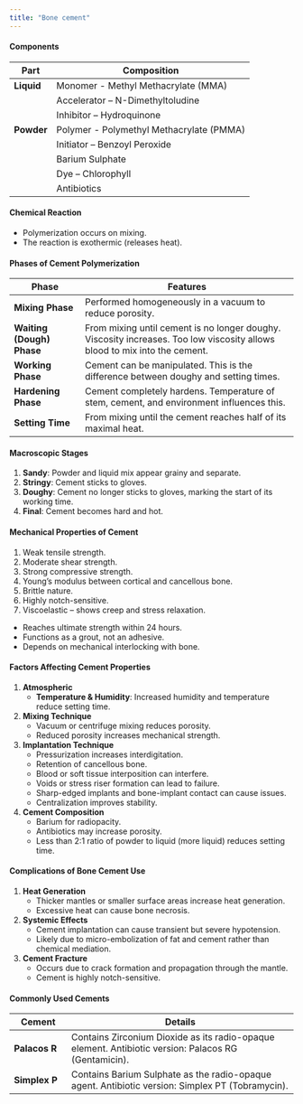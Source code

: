 ```yaml
---
title: "Bone cement"
---
```


#### Components

| **Part**   | **Composition**                          |
|------------|------------------------------------------|
| **Liquid** | Monomer - Methyl Methacrylate (MMA)      |
|            | Accelerator – N-Dimethyltoludine         |
|            | Inhibitor – Hydroquinone                 |
| **Powder** | Polymer - Polymethyl Methacrylate (PMMA) |
|            | Initiator – Benzoyl Peroxide             |
|            | Barium Sulphate                          |
|            | Dye – Chlorophyll                        |
|            | Antibiotics                              |

#### Chemical Reaction

-   Polymerization occurs on mixing.
-   The reaction is exothermic (releases heat).

#### Phases of Cement Polymerization

| **Phase** | **Features** |
|------------------|------------------------------------------------------|
| **Mixing Phase** | Performed homogeneously in a vacuum to reduce porosity. |
| **Waiting (Dough) Phase** | From mixing until cement is no longer doughy. Viscosity increases. Too low viscosity allows blood to mix into the cement. |
| **Working Phase** | Cement can be manipulated. This is the difference between doughy and setting times. |
| **Hardening Phase** | Cement completely hardens. Temperature of stem, cement, and environment influences this. |
| **Setting Time** | From mixing until the cement reaches half of its maximal heat. |

#### Macroscopic Stages

1.  **Sandy**: Powder and liquid mix appear grainy and separate.
2.  **Stringy**: Cement sticks to gloves.
3.  **Doughy**: Cement no longer sticks to gloves, marking the start of its working time.
4.  **Final**: Cement becomes hard and hot.

#### Mechanical Properties of Cement

1.  Weak tensile strength.
2.  Moderate shear strength.
3.  Strong compressive strength.
4.  Young’s modulus between cortical and cancellous bone.
5.  Brittle nature.
6.  Highly notch-sensitive.
7.  Viscoelastic – shows creep and stress relaxation.

-   Reaches ultimate strength within 24 hours.
-   Functions as a grout, not an adhesive.
-   Depends on mechanical interlocking with bone.

#### Factors Affecting Cement Properties

1.  **Atmospheric**
    -   **Temperature & Humidity**: Increased humidity and temperature reduce setting time.
2.  **Mixing Technique**
    -   Vacuum or centrifuge mixing reduces porosity.
    -   Reduced porosity increases mechanical strength.
3.  **Implantation Technique**
    -   Pressurization increases interdigitation.
    -   Retention of cancellous bone.
    -   Blood or soft tissue interposition can interfere.
    -   Voids or stress riser formation can lead to failure.
    -   Sharp-edged implants and bone-implant contact can cause issues.
    -   Centralization improves stability.
4.  **Cement Composition**
    -   Barium for radiopacity.
    -   Antibiotics may increase porosity.
    -   Less than 2:1 ratio of powder to liquid (more liquid) reduces setting time.

#### Complications of Bone Cement Use

1.  **Heat Generation**
    -   Thicker mantles or smaller surface areas increase heat generation.
    -   Excessive heat can cause bone necrosis.
2.  **Systemic Effects**
    -   Cement implantation can cause transient but severe hypotension.
    -   Likely due to micro-embolization of fat and cement rather than chemical mediation.
3.  **Cement Fracture**
    -   Occurs due to crack formation and propagation through the mantle.
    -   Cement is highly notch-sensitive.

#### Commonly Used Cements

| **Cement** | **Details** |
|---------------|---------------------------------------------------------|
| **Palacos R** | Contains Zirconium Dioxide as its radio-opaque element. Antibiotic version: Palacos RG (Gentamicin). |
| **Simplex P** | Contains Barium Sulphate as the radio-opaque agent. Antibiotic version: Simplex PT (Tobramycin). |
